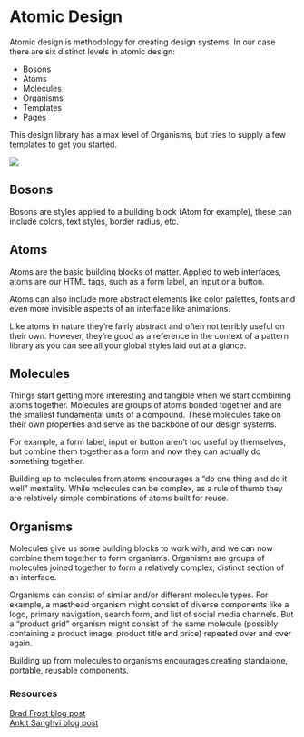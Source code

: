 
<Meta title='Introduction/Atomic Design' />

# Atomic Design

Atomic design is methodology for creating design systems. In our case there are six distinct levels in atomic design:

- Bosons
- Atoms
- Molecules
- Organisms
- Templates
- Pages

This design library has a max level of Organisms, but tries to supply a few templates to get you started.

<img
	class='mb-8 w-1/2'
	src='https://bradfrost.com/wp-content/uploads/2013/06/atomic-design.png'
/>

## Bosons

Bosons are styles applied to a building block (Atom for example), these can include colors, text styles, border radius, etc.

## Atoms

Atoms are the basic building blocks of matter. Applied to web interfaces, atoms are our HTML tags, such as a form label, an input or a button.

Atoms can also include more abstract elements like color palettes, fonts and even more invisible aspects of an interface like animations.

Like atoms in nature they’re fairly abstract and often not terribly useful on their own. However, they’re good as a reference in the context of a pattern library as you can see all your global styles laid out at a glance.

## Molecules

Things start getting more interesting and tangible when we start combining atoms together. Molecules are groups of atoms bonded together and are the smallest fundamental units of a compound. These molecules take on their own properties and serve as the backbone of our design systems.

For example, a form label, input or button aren’t too useful by themselves, but combine them together as a form and now they can actually do something together.

Building up to molecules from atoms encourages a “do one thing and do it well” mentality. While molecules can be complex, as a rule of thumb they are relatively simple combinations of atoms built for reuse.

## Organisms

Molecules give us some building blocks to work with, and we can now combine them together to form organisms. Organisms are groups of molecules joined together to form a relatively complex, distinct section of an interface.

Organisms can consist of similar and/or different molecule types. For example, a masthead organism might consist of diverse components like a logo, primary navigation, search form, and list of social media channels. But a “product grid” organism might consist of the same molecule (possibly containing a product image, product title and price) repeated over and over again.

Building up from molecules to organisms encourages creating standalone, portable, reusable components.

### Resources

<a href='https://bradfrost.com/blog/post/atomic-web-design/'>
	Brad Frost blog post
</a> <br />
<a href='https://blog.ankitsanghvi.in/atomic-design/'>
	Ankit Sanghvi blog post
</a>
